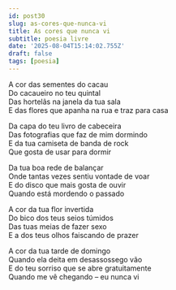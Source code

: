 ```yaml
---
id: post30
slug: as-cores-que-nunca-vi
title: As cores que nunca vi
subtitle: poesia livre
date: '2025-08-04T15:14:02.755Z'
draft: false
tags: [poesia]
---
```


A cor das sementes do cacau  
Do cacaueiro no teu quintal  
Das hortelãs na janela da tua sala  
E das flores que apanha na rua e traz para casa

Da capa do teu livro de cabeceira  
Das fotografias que faz de mim dormindo  
E da tua camiseta de banda de rock  
Que gosta de usar para dormir

Da tua boa rede de balançar  
Onde tantas vezes sentiu vontade de voar  
E do disco que mais gosta de ouvir  
Quando está mordendo o passado  

A cor da tua flor invertida  
Do bico dos teus seios túmidos  
Das tuas meias de fazer sexo  
E a dos teus olhos faiscando de prazer

A cor da tua tarde de domingo  
Quando ela deita em desassossego vão  
E do teu sorriso que se abre gratuitamente  
Quando me vê chegando – eu nunca vi
